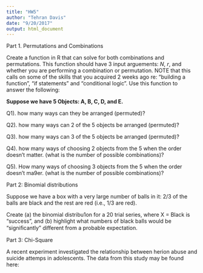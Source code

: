 ```yaml
---
title: "HW5"
author: "Tehran Davis"
date: "9/20/2017"
output: html_document
---
```



Part 1. Permutations and Combinations

Create a function in R that can solve for both combinations and permutations. This function should have 3 input arguements: *N*, *r*, and whether you are performing a combination or permutation. NOTE that this calls on some of the skills that you acquired 2 weeks ago re: "building a function", "if statements" and "conditional logic". Use this function to answer the following:

**Suppose we have 5 Objects: A, B, C, D, and E.**

Q1). how many ways can they be arranged (permuted)?

Q2). how many ways can 2 of the 5 objects be arranged (permuted)?

Q3). how many ways can 3 of the 5 objects be arranged (permuted)?

Q4). how many ways of choosing 2 objects from the 5 when the order doesn't matter. (what is the number of possible combinations)?

Q5). How many ways of choosing 3 objects from the 5 when the order doesn't ma9er. (what is the number of possible combinations)?


Part 2: Binomial distributions

Suppose we have a box with a very large number of balls in it: 2/3 of the balls are black and the rest are red (i.e., 1/3 are red).

Create (a) the binomial distribu1on for a 20 trial series, where X = Black is “success”, and (b) highlight what numbers of black balls would be “signiﬁcantly” diﬀerent from a probable expectation.

Part 3: Chi-Square

A recent experiment investigated the relationship between herion abuse and suicide attemps in adolescents. The data from this study may be found here:

`https://raw.githubusercontent.com/tehjespah/tehjespah.github.io/master/GradStats_R/Week_5/Homework/heroinSuicide.txt`


(a) Create a table displaying this data. (b) What is the expected frequency in each cell? (c) Conduct a significance test to see if there is a relationship between herion addiction and suicide (Perform this test in BOTH R and SPSS). Put together a brief write up of your results including: the Chi-square values, and a  frquency table (in APA format, you may use Excel to constuct the table, BUT BONUS POINTS if you can construct the table in R). In your write up, be sure to include your conclusions based upon this data (see .pdf file in homework folder for example of report). 






